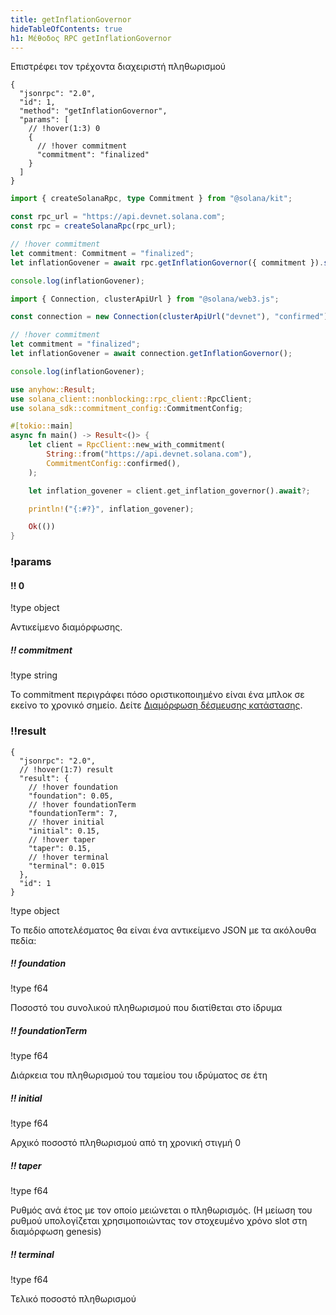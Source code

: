 ```yaml
---
title: getInflationGovernor
hideTableOfContents: true
h1: Μέθοδος RPC getInflationGovernor
---
```


Επιστρέφει τον τρέχοντα διαχειριστή πληθωρισμού

<APIMethod>

```jsonc !!request curl
{
  "jsonrpc": "2.0",
  "id": 1,
  "method": "getInflationGovernor",
  "params": [
    // !hover(1:3) 0
    {
      // !hover commitment
      "commitment": "finalized"
    }
  ]
}
```

```ts !!request title="Kit"
import { createSolanaRpc, type Commitment } from "@solana/kit";

const rpc_url = "https://api.devnet.solana.com";
const rpc = createSolanaRpc(rpc_url);

// !hover commitment
let commitment: Commitment = "finalized";
let inflationGovener = await rpc.getInflationGovernor({ commitment }).send();

console.log(inflationGovener);
```

```ts !!request title="web3.js"
import { Connection, clusterApiUrl } from "@solana/web3.js";

const connection = new Connection(clusterApiUrl("devnet"), "confirmed");

// !hover commitment
let commitment = "finalized";
let inflationGovener = await connection.getInflationGovernor();

console.log(inflationGovener);
```

```rs !!request title="Rust"
use anyhow::Result;
use solana_client::nonblocking::rpc_client::RpcClient;
use solana_sdk::commitment_config::CommitmentConfig;

#[tokio::main]
async fn main() -> Result<()> {
    let client = RpcClient::new_with_commitment(
        String::from("https://api.devnet.solana.com"),
        CommitmentConfig::confirmed(),
    );

    let inflation_govener = client.get_inflation_governor().await?;

    println!("{:#?}", inflation_govener);

    Ok(())
}
```

### !params

#### !! 0

!type object

Αντικείμενο διαμόρφωσης.

##### !! commitment

!type string

Το commitment περιγράφει πόσο οριστικοποιημένο είναι ένα μπλοκ σε εκείνο το
χρονικό σημείο. Δείτε
[Διαμόρφωση δέσμευσης κατάστασης](/docs/rpc#configuring-state-commitment).

### !!result

```jsonc !response
{
  "jsonrpc": "2.0",
  // !hover(1:7) result
  "result": {
    // !hover foundation
    "foundation": 0.05,
    // !hover foundationTerm
    "foundationTerm": 7,
    // !hover initial
    "initial": 0.15,
    // !hover taper
    "taper": 0.15,
    // !hover terminal
    "terminal": 0.015
  },
  "id": 1
}
```

!type object

Το πεδίο αποτελέσματος θα είναι ένα αντικείμενο JSON με τα ακόλουθα πεδία:

##### !! foundation

!type f64

Ποσοστό του συνολικού πληθωρισμού που διατίθεται στο ίδρυμα

##### !! foundationTerm

!type f64

Διάρκεια του πληθωρισμού του ταμείου του ιδρύματος σε έτη

##### !! initial

!type f64

Αρχικό ποσοστό πληθωρισμού από τη χρονική στιγμή 0

##### !! taper

!type f64

Ρυθμός ανά έτος με τον οποίο μειώνεται ο πληθωρισμός. (Η μείωση του ρυθμού
υπολογίζεται χρησιμοποιώντας τον στοχευμένο χρόνο slot στη διαμόρφωση genesis)

##### !! terminal

!type f64

Τελικό ποσοστό πληθωρισμού

</APIMethod>
